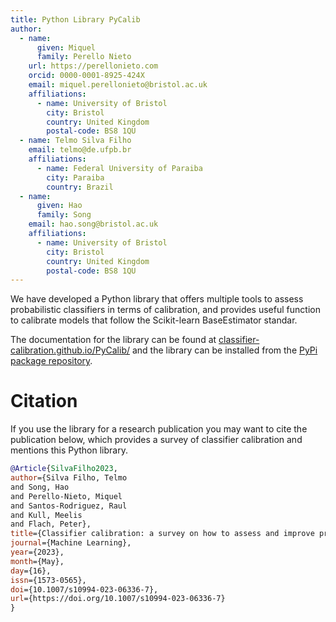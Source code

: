 ```yaml
---
title: Python Library PyCalib
author: 
  - name:
      given: Miquel
      family: Perello Nieto
    url: https://perellonieto.com
    orcid: 0000-0001-8925-424X
    email: miquel.perellonieto@bristol.ac.uk
    affiliations:
      - name: University of Bristol
        city: Bristol
        country: United Kingdom
        postal-code: BS8 1QU
  - name: Telmo Silva Filho
    email: telmo@de.ufpb.br
    affiliations:
      - name: Federal University of Paraiba
        city: Paraiba
        country: Brazil
  - name:
      given: Hao
      family: Song
    email: hao.song@bristol.ac.uk
    affiliations:
      - name: University of Bristol
        city: Bristol
        country: United Kingdom
        postal-code: BS8 1QU
---
```


We have developed a Python library that offers multiple tools to assess
probabilistic classifiers in terms of calibration, and provides useful function
to calibrate models that follow the Scikit-learn BaseEstimator standar.

The documentation for the library can be found at
[classifier-calibration.github.io/PyCalib/](https://classifier-calibration.github.io/PyCalib/) and the library can be
installed from the [PyPi package
repository](https://pypi.org/project/pycalib/).

# Citation

If you use the library for a research publication you may want to cite the
publication below, which provides a survey of classifier calibration and
mentions this Python library.

```bibtex
@Article{SilvaFilho2023,
author={Silva Filho, Telmo
and Song, Hao
and Perello-Nieto, Miquel
and Santos-Rodriguez, Raul
and Kull, Meelis
and Flach, Peter},
title={Classifier calibration: a survey on how to assess and improve predicted class probabilities},
journal={Machine Learning},
year={2023},
month={May},
day={16},
issn={1573-0565},
doi={10.1007/s10994-023-06336-7},
url={https://doi.org/10.1007/s10994-023-06336-7}
}
```
